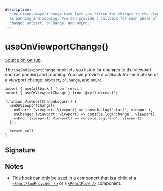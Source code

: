 ```yaml
---
description:
  'The useOnViewportChange hook lets you listen for changes to the viewport such
  as panning and zooming. You can provide a callback for each phase of a viewport
  change: onStart, onChange, and onEnd.'
---
```


# useOnViewportChange()

[Source on GitHub](https://github.com/xyflow/xyflow/blob/main/packages/react/src/hooks/useOnViewportChange.ts)

The `useOnViewportChange` hook lets you listen for changes to the viewport such
as panning and zooming. You can provide a callback for each phase of a viewport
change: `onStart`, `onChange`, and `onEnd`.

```tsx
import { useCallback } from 'react';
import { useOnViewportChange } from '@xyflow/react';

function ViewportChangeLogger() {
  useOnViewportChange({
    onStart: (viewport: Viewport) => console.log('start', viewport),
    onChange: (viewport: Viewport) => console.log('change', viewport),
    onEnd: (viewport: Viewport) => console.log('end', viewport),
  });

  return null;
}
```

## Signature

<APIDocs functionName="useOnViewportChange" />

## Notes

- This hook can only be used in a component that is a child of a
  [`<ReactFlowProvider />`](/api-reference/react-flow-provider) or a
  [`<ReactFlow />`](/api-reference/react-flow) component.
